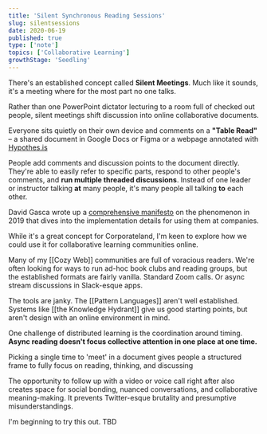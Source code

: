 ```yaml
---
title: 'Silent Synchronous Reading Sessions'
slug: silentsessions
date: 2020-06-19
published: true
type: ['note']
topics: ['Collaborative Learning']
growthStage: 'Seedling'
---
```


<IntroParagraph>

There's an established concept called **Silent Meetings**. Much like it sounds, it's a meeting where for the most part no one talks. 

</IntroParagraph>

Rather than one PowerPoint dictator lecturing to a room full of checked out people, silent meetings shift discussion into online collaborative documents.

Everyone sits quietly on their own device and comments on a **"Table Read"** – a shared document in Google Docs or Figma or a webpage annotated with <a href="https://hypothes.is">Hypothes.is</a>

People add comments and discussion points to the document directly. They're able to easily refer to specific parts, respond to other people's comments, and **run multiple threaded discussions**. Instead of one leader or instructor talking **at** many people, it's many people all talking **to** each other.

 David Gasca wrote up a <a href="https://medium.com/swlh/the-silent-meeting-manifesto-v1-189e9e3487eb">comprehensive manifesto</a> on the phenomenon in 2019 that dives into the implementation details for using them at companies.

While it's a great concept for Corporateland, I'm keen to explore how we could use it for collaborative learning communities online. 

Many of my [[Cozy Web]] communities are full of voracious readers. We're often looking for ways to run ad-hoc book clubs and reading groups, but the established formats are fairly vanilla. Standard Zoom calls. Or async stream discussions in Slack-esque apps.

The tools are janky. The [[Pattern Languages]] aren't well established. Systems like [[the Knowledge Hydrant]] give us good starting points, but aren't design with an online environment in mind.

One challenge of distributed learning is the coordination around timing. **Async reading doesn't focus collective attention in one place at one time.**

Picking a single time to 'meet' in a document gives people a structured frame to fully focus on reading, thinking, and discussing

The opportunity to follow up with a video or voice call right after also creates space for social bonding, nuanced conversations, and collaborative meaning-making. It prevents Twitter-esque brutality and presumptive misunderstandings.

I'm beginning to try this out. TBD